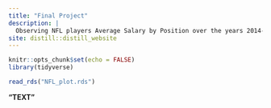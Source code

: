 ```yaml
---
title: "Final Project"
description: |
  Observing NFL players Average Salary by Position over the years 2014-2020 
site: distill::distill_website
---
```


```r
knitr::opts_chunk$set(echo = FALSE)
library(tidyverse)
```

```r
read_rds("NFL_plot.rds")
```

**"TEXT"**
